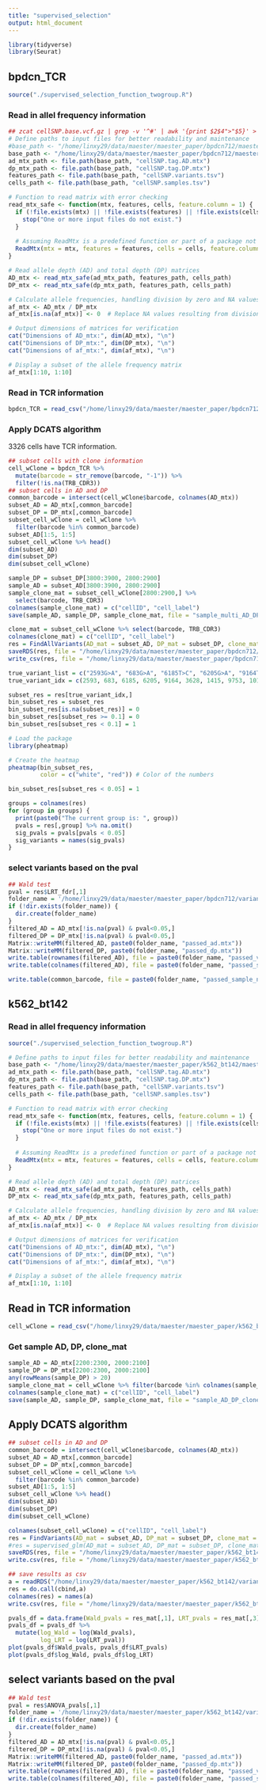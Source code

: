 ```yaml
---
title: "supervised_selection"
output: html_document
---
```


```r
library(tidyverse)
library(Seurat)
```

## bpdcn_TCR

```r
source("./supervised_selection_function_twogroup.R")
```

### Read in allel frequency information

```r
## zcat cellSNP.base.vcf.gz | grep -v '^#' | awk '{print $2$4">"$5}' > cellSNP.variants.tsv
# Define paths to input files for better readability and maintenance
#base_path <- "/home/linxy29/data/maester/maester_paper/bpdcn712/maester/mquad_pipeline/cellSNP/"
base_path <- "/home/linxy29/data/maester/maester_paper/bpdcn712/maester/bpdcn712_assemble_trimmed_aligned_mt_addtag_cellSNP0/"
ad_mtx_path <- file.path(base_path, "cellSNP.tag.AD.mtx")
dp_mtx_path <- file.path(base_path, "cellSNP.tag.DP.mtx")
features_path <- file.path(base_path, "cellSNP.variants.tsv")
cells_path <- file.path(base_path, "cellSNP.samples.tsv")

# Function to read matrix with error checking
read_mtx_safe <- function(mtx, features, cells, feature.column = 1) {
  if (!file.exists(mtx) || !file.exists(features) || !file.exists(cells)) {
    stop("One or more input files do not exist.")
  }
  
  # Assuming ReadMtx is a predefined function or part of a package not shown here
  ReadMtx(mtx = mtx, features = features, cells = cells, feature.column = feature.column)
}

# Read allele depth (AD) and total depth (DP) matrices
AD_mtx <- read_mtx_safe(ad_mtx_path, features_path, cells_path)
DP_mtx <- read_mtx_safe(dp_mtx_path, features_path, cells_path)

# Calculate allele frequencies, handling division by zero and NA values
af_mtx <- AD_mtx / DP_mtx
af_mtx[is.na(af_mtx)] <- 0  # Replace NA values resulting from division by zero with 0

# Output dimensions of matrices for verification
cat("Dimensions of AD_mtx:", dim(AD_mtx), "\n")
cat("Dimensions of DP_mtx:", dim(DP_mtx), "\n")
cat("Dimensions of af_mtx:", dim(af_mtx), "\n")

# Display a subset of the allele frequency matrix
af_mtx[1:10, 1:10]
```

### Read in TCR information

```r
bpdcn_TCR = read_csv("/home/linxy29/data/maester/maester_paper/bpdcn712/bpdcn_clone.csv")
```


### Apply DCATS algorithm

3326 cells have TCR information. 

```r
## subset cells with clone information
cell_wClone = bpdcn_TCR %>% 
  mutate(barcode = str_remove(barcode, "-1")) %>% 
  filter(!is.na(TRB_CDR3))
## subset cells in AD and DP
common_barcode = intersect(cell_wClone$barcode, colnames(AD_mtx))
subset_AD = AD_mtx[,common_barcode]
subset_DP = DP_mtx[,common_barcode]
subset_cell_wClone = cell_wClone %>% 
  filter(barcode %in% common_barcode)
subset_AD[1:5, 1:5]
subset_cell_wClone %>% head()
dim(subset_AD)
dim(subset_DP)
dim(subset_cell_wClone)
```

```r
sample_DP = subset_DP[3800:3900, 2800:2900]
sample_AD = subset_AD[3800:3900, 2800:2900]
sample_clone_mat = subset_cell_wClone[2800:2900,] %>% 
  select(barcode, TRB_CDR3)
colnames(sample_clone_mat) = c("cellID", "cell_label")
save(sample_AD, sample_DP, sample_clone_mat, file = "sample_multi_AD_DP_clone_mat.RData")
```



```r
clone_mat = subset_cell_wClone %>% select(barcode, TRB_CDR3)
colnames(clone_mat) = c("cellID", "cell_label")
res = FindAllVariants(AD_mat = subset_AD, DP_mat = subset_DP, clone_mat = clone_mat)
saveRDS(res, file = "/home/linxy29/data/maester/maester_paper/bpdcn712/variant_selection/version2/temp_res.rds")
write_csv(res, file = "/home/linxy29/data/maester/maester_paper/bpdcn712/variant_selection/version2/temp_res.cvs")
```

```r
true_variant_list = c("2593G>A", "683G>A", "6185T>C", "6205G>A", "9164T>C", "3628A>G", "1415G>A", "9753G>A", "10158T>A", "6293T>C", "15812G>A", "1171A>G", "1222A>G", "8697G>A", "15299T>C")
true_variant_idx = c(2593, 683, 6185, 6205, 9164, 3628, 1415, 9753, 10158, 6293, 15812, 1171, 1222, 8697, 15299)
```

```r
subset_res = res[true_variant_idx,] 
bin_subset_res = subset_res
bin_subset_res[is.na(subset_res)] = 0
bin_subset_res[subset_res >= 0.1] = 0
bin_subset_res[subset_res < 0.1] = 1
```

```r
# Load the package
library(pheatmap)

# Create the heatmap
pheatmap(bin_subset_res, 
         color = c("white", "red")) # Color of the numbers
```


```r
bin_subset_res[subset_res < 0.05] = 1
```


```r
groups = colnames(res)
for (group in groups) {
  print(paste0("The current group is: ", group))
  pvals = res[,group] %>% na.omit()
  sig_pvals = pvals[pvals < 0.05]
  sig_variants = names(sig_pvals)
}
```


### select variants based on the pval

```r
## Wald test
pval = res$LRT_fdr[,1]
folder_name = '/home/linxy29/data/maester/maester_paper/bpdcn712/variant_selection/supervised_glm_LRT_fdr/'
if (!dir.exists(folder_name)) {
  dir.create(folder_name)
}
filtered_AD = AD_mtx[!is.na(pval) & pval<0.05,]
filtered_DP = DP_mtx[!is.na(pval) & pval<0.05,]
Matrix::writeMM(filtered_AD, paste0(folder_name, "passed_ad.mtx"))
Matrix::writeMM(filtered_DP, paste0(folder_name, "passed_dp.mtx"))
write.table(rownames(filtered_AD), file = paste0(folder_name, "passed_variant_names.txt"), row.names = FALSE, col.names = FALSE, quote = FALSE)
write.table(colnames(filtered_AD), file = paste0(folder_name, "passed_sample_names.txt"), row.names = FALSE, col.names = FALSE, quote = FALSE)
```

```r
write.table(common_barcode, file = paste0(folder_name, "passed_sample_names.txt"), row.names = FALSE, col.names = FALSE, quote = FALSE)
```

## k562_bt142

### Read in allel frequency information


```r
source("./supervised_selection_function_twogroup.R")
```

```r
# Define paths to input files for better readability and maintenance
base_path <- "/home/linxy29/data/maester/maester_paper/k562_bt142/maester/trimmed_starsolo_chrM_cellSNP0"
ad_mtx_path <- file.path(base_path, "cellSNP.tag.AD.mtx")
dp_mtx_path <- file.path(base_path, "cellSNP.tag.DP.mtx")
features_path <- file.path(base_path, "cellSNP.variants.tsv")
cells_path <- file.path(base_path, "cellSNP.samples.tsv")

# Function to read matrix with error checking
read_mtx_safe <- function(mtx, features, cells, feature.column = 1) {
  if (!file.exists(mtx) || !file.exists(features) || !file.exists(cells)) {
    stop("One or more input files do not exist.")
  }
  
  # Assuming ReadMtx is a predefined function or part of a package not shown here
  ReadMtx(mtx = mtx, features = features, cells = cells, feature.column = feature.column)
}

# Read allele depth (AD) and total depth (DP) matrices
AD_mtx <- read_mtx_safe(ad_mtx_path, features_path, cells_path)
DP_mtx <- read_mtx_safe(dp_mtx_path, features_path, cells_path)

# Calculate allele frequencies, handling division by zero and NA values
af_mtx <- AD_mtx / DP_mtx
af_mtx[is.na(af_mtx)] <- 0  # Replace NA values resulting from division by zero with 0

# Output dimensions of matrices for verification
cat("Dimensions of AD_mtx:", dim(AD_mtx), "\n")
cat("Dimensions of DP_mtx:", dim(DP_mtx), "\n")
cat("Dimensions of af_mtx:", dim(af_mtx), "\n")

# Display a subset of the allele frequency matrix
af_mtx[1:10, 1:10]
```

## Read in TCR information

```r
cell_wClone = read_csv("/home/linxy29/data/maester/maester_paper/k562_bt142/cell_label.csv")
```

### Get sample AD, DP, clone_mat

```r
sample_AD = AD_mtx[2200:2300, 2000:2100]
sample_DP = DP_mtx[2200:2300, 2000:2100]
any(rowMeans(sample_DP) > 20)
sample_clone_mat = cell_wClone %>% filter(barcode %in% colnames(sample_AD))
colnames(sample_clone_mat) = c("cellID", "cell_label")
save(sample_AD, sample_DP, sample_clone_mat, file = "sample_AD_DP_clone_mat.RData")
```



## Apply DCATS algorithm

```r
## subset cells in AD and DP
common_barcode = intersect(cell_wClone$barcode, colnames(AD_mtx))
subset_AD = AD_mtx[,common_barcode]
subset_DP = DP_mtx[,common_barcode]
subset_cell_wClone = cell_wClone %>% 
  filter(barcode %in% common_barcode)
subset_AD[1:5, 1:5]
subset_cell_wClone %>% head()
dim(subset_AD)
dim(subset_DP)
dim(subset_cell_wClone)
```

```r
colnames(subset_cell_wClone) = c("cellID", "cell_label")
res = FindVariants(AD_mat = subset_AD, DP_mat = subset_DP, clone_mat = subset_cell_wClone, ident.1 = "K562")
#res = supervised_glm(AD_mat = subset_AD, DP_mat = subset_DP, clone_mat = subset_cell_wClone, use_random_effect = FALSE)
saveRDS(res, file = "/home/linxy29/data/maester/maester_paper/k562_bt142/variant_selection/fixed_effect/temp_res.rds")
write.csv(res, file = "/home/linxy29/data/maester/maester_paper/k562_bt142/variant_selection/fixed_effect/temp_res.csv")
```

```r
## save results as csv
a = readRDS("/home/linxy29/data/maester/maester_paper/k562_bt142/variant_selection/fixed_effect/supervised_glm_pval.rds")
res = do.call(cbind,a)
colnames(res) = names(a)
write.csv(res, file = "/home/linxy29/data/maester/maester_paper/k562_bt142/variant_selection/fixed_effect/supervised_glm_pval.csv")
```


```r
pvals_df = data.frame(Wald_pvals = res_mat[,1], LRT_pvals = res_mat[,3])
pvals_df = pvals_df %>% 
  mutate(log_Wald = log(Wald_pvals),
         log_LRT = log(LRT_pval))
plot(pvals_df$Wald_pvals, pvals_df$LRT_pvals)
plot(pvals_df$log_Wald, pvals_df$log_LRT)

```

## select variants based on the pval

```r
## Wald test
pval = res$ANOVA_pvals[,1]
folder_name = '/home/linxy29/data/maester/maester_paper/k562_bt142/variant_selection/random_effect/supervised_glm_ANOVA/'
if (!dir.exists(folder_name)) {
  dir.create(folder_name)
}
filtered_AD = AD_mtx[!is.na(pval) & pval<0.05,]
filtered_DP = DP_mtx[!is.na(pval) & pval<0.05,]
Matrix::writeMM(filtered_AD, paste0(folder_name, "passed_ad.mtx"))
Matrix::writeMM(filtered_DP, paste0(folder_name, "passed_dp.mtx"))
write.table(rownames(filtered_AD), file = paste0(folder_name, "passed_variant_names.txt"), row.names = FALSE, col.names = FALSE, quote = FALSE)
write.table(colnames(filtered_AD), file = paste0(folder_name, "passed_sample_names.txt"), row.names = FALSE, col.names = FALSE, quote = FALSE)
```
